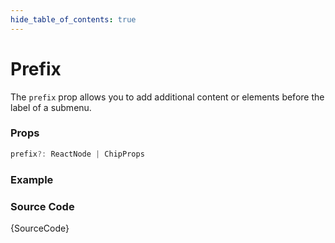 ```yaml
---
hide_table_of_contents: true
---
```



# Prefix

The `prefix` prop allows you to add additional content or elements before the label of a submenu.

### Props

```ts noCopy
prefix?: ReactNode | ChipProps
```

### Example

<IframeWindow url='http://localhost:3000/en/menu-examples/vertical-menu/submenu/prefix' />

### Source Code

<TsToJsCodeSnippet>{SourceCode}</TsToJsCodeSnippet>
